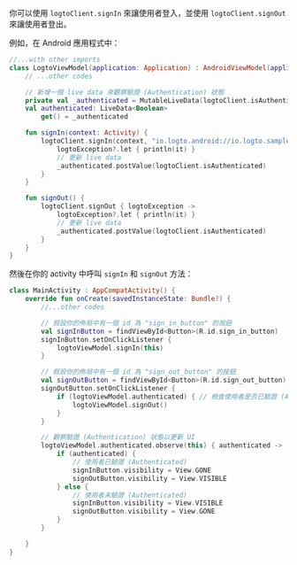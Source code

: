 
<SignInNote calling="logtoClient.signIn" />

你可以使用 `logtoClient.signIn` 來讓使用者登入，並使用 `logtoClient.signOut` 來讓使用者登出。

例如，在 Android 應用程式中：

```kotlin title="LogtoModelView.kt"
//...with other imports
class LogtoViewModel(application: Application) : AndroidViewModel(application) {
    // ...other codes

    // 新增一個 live data 來觀察驗證 (Authentication) 狀態
    private val _authenticated = MutableLiveData(logtoClient.isAuthenticated)
    val authenticated: LiveData<Boolean>
        get() = _authenticated

    fun signIn(context: Activity) {
        logtoClient.signIn(context, "io.logto.android://io.logto.sample/callback") { logtoException ->
            logtoException?.let { println(it) }
            // 更新 live data
            _authenticated.postValue(logtoClient.isAuthenticated)
        }
    }

    fun signOut() {
        logtoClient.signOut { logtoException ->
            logtoException?.let { println(it) }
            // 更新 live data
            _authenticated.postValue(logtoClient.isAuthenticated)
        }
    }
}
```

然後在你的 activity 中呼叫 `signIn` 和 `signOut` 方法：

```kotlin title="MainActivity.kt"
class MainActivity : AppCompatActivity() {
    override fun onCreate(savedInstanceState: Bundle?) {
        //...other codes

        // 假設你的佈局中有一個 id 為 "sign_in_button" 的按鈕
        val signInButton = findViewById<Button>(R.id.sign_in_button)
        signInButton.setOnClickListener {
            logtoViewModel.signIn(this)
        }

        // 假設你的佈局中有一個 id 為 "sign_out_button" 的按鈕
        val signOutButton = findViewById<Button>(R.id.sign_out_button)
        signOutButton.setOnClickListener {
            if (logtoViewModel.authenticated) { // 檢查使用者是否已驗證 (Authenticated)
                logtoViewModel.signOut()
            }
        }

        // 觀察驗證 (Authentication) 狀態以更新 UI
        logtoViewModel.authenticated.observe(this) { authenticated ->
            if (authenticated) {
                // 使用者已驗證 (Authenticated)
                signInButton.visibility = View.GONE
                signOutButton.visibility = View.VISIBLE
            } else {
                // 使用者未驗證 (Authenticated)
                signInButton.visibility = View.VISIBLE
                signOutButton.visibility = View.GONE
            }
        }

    }
}
```
